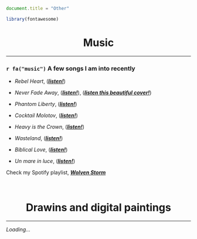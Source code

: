 ```js
document.title = "Other"
```

```r
library(fontawesome)
```

<div align="center">
# Music 
<div>


****

<div align="justify">

### `r fa("music")` A few songs I am into recently

* *Rebel Heart*, (*<a href="https://open.spotify.com/intl-it/track/5xvjnyg8FHPGRSkbAhjJh6?si=498781e3ff2149a4" target="_blank">**listen!**</a>*)

* *Never Fade Away*, (*<a href="https://open.spotify.com/intl-it/track/1AslaQYl1cMb1ItQKmtJer?si=d6931f834ab04f3f" target="_blank">**listen!**</a>*), (*<a href="https://open.spotify.com/intl-it/track/6pV1lc8lIc8ARNB6KsZukt?si=67fde9522b624945" target="_blank">**listen this beautiful cover!**</a>*)

* *Phantom Liberty*, (*<a href="https://open.spotify.com/intl-it/track/7hRLd8al1yptBLnvDpL2VC?si=c8266ae4d1e24285" target="_blank">**listen!**</a>*)

* *Cocktail Molotov*, (*<a href="https://open.spotify.com/intl-it/track/597xDoReZvNnlEoN0IVpVk?si=9241baedb68742bf" target="_blank">**listen!**</a>*)

* *Heavy is the Crown*, (*<a href="https://open.spotify.com/intl-it/track/4TGZTPJ50VXfqCIEwf6Bmm?si=881ce7d495724509" target="_blank">**listen!**</a>*)

* *Wasteland*, (*<a href="https://open.spotify.com/intl-it/track/5r9OlaHzqlOKkFAv0q5Gm3?si=3496fa1bb6b24164" target="_blank">**listen!**</a>*)

* *Biblical Love*, (*<a href="https://open.spotify.com/intl-it/track/4WlGgwoZdNI96WPwsW6Nz5?si=4acfcfb5e0054f95" target="_blank">**listen!**</a>*)

* *Un mare in luce*, (*<a href="https://open.spotify.com/intl-it/track/5UCq9hVUu7ryf1KGRMrpQ5?si=600dc134ea864acc" target="_blank">**listen!**</a>*)

Check my Spotify playlist, *<a href="https://open.spotify.com/playlist/6qYpvSPGedMFXl6rZiqxiK?si=ced1e59686d54d84" target="_blank">**Wolven Storm**</a>*

<br />


<div align="center">
# Drawins and digital paintings 
<div>


****

<div align="justify">

*Loading...*

<br />